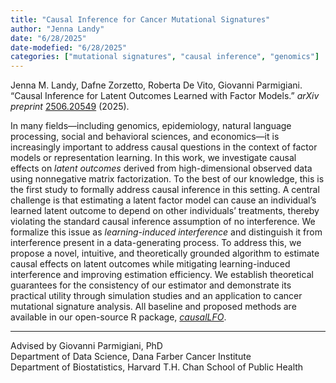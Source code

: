 ```yaml
---
title: "Causal Inference for Cancer Mutational Signatures"
author: "Jenna Landy"
date: "6/28/2025"
date-modefied: "6/28/2025"
categories: ["mutational signatures", "causal inference", "genomics"]
---
```


Jenna M. Landy, Dafne Zorzetto, Roberta De Vito, Giovanni Parmigiani. "Causal Inference for Latent Outcomes Learned with Factor Models." *arXiv preprint* [2506.20549](https://arxiv.org/abs/2506.20549) (2025).

In many fields---including genomics, epidemiology, natural language processing, social and behavioral sciences, and economics---it is increasingly important to address causal questions in the context of factor models or representation learning. In this work, we investigate causal effects on *latent outcomes* derived from high-dimensional observed data using nonnegative matrix factorization. To the best of our knowledge, this is the first study to formally address causal inference in this setting. A central challenge is that estimating a latent factor model can cause an individual's learned latent outcome to depend on other individuals' treatments, thereby violating the standard causal inference assumption of no interference. We formalize this issue as *learning-induced interference* and distinguish it from interference present in a data-generating process. To address this, we propose a novel, intuitive, and theoretically grounded algorithm to estimate causal effects on latent outcomes while mitigating learning-induced interference and improving estimation efficiency. We establish theoretical guarantees for the consistency of our estimator and demonstrate its practical utility through simulation studies and an application to cancer mutational signature analysis. All baseline and proposed methods are available in our open-source R package, [*causalLFO*](https://github.com/jennalandy/causalLFO).

------------------------------------------------------------------------

Advised by Giovanni Parmigiani, PhD\
Department of Data Science, Dana Farber Cancer Institute\
Department of Biostatistics, Harvard T.H. Chan School of Public Health
